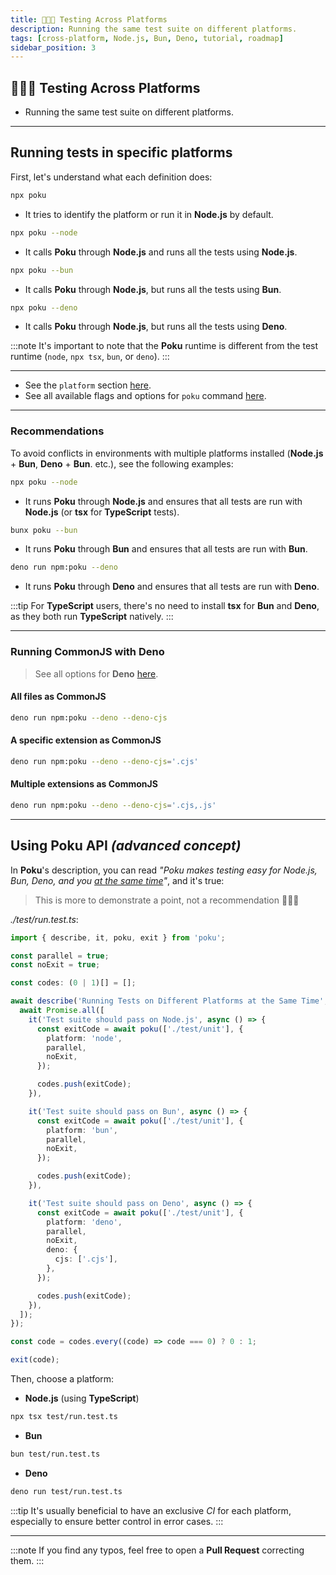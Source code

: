 ```yaml
---
title: 👩🏼‍🚀 Testing Across Platforms
description: Running the same test suite on different platforms.
tags: [cross-platform, Node.js, Bun, Deno, tutorial, roadmap]
sidebar_position: 3
---
```



<div className='title-section'>
<aside>

# 👩🏼‍🚀 Testing Across Platforms

- Running the same test suite on different platforms.

</aside>
  <aside>
    <Maintainer className='logo' height='128' />
  </aside>
</div>

<hr />

## Running tests in specific platforms

First, let's understand what each definition does:

```sh
npx poku
```

- It tries to identify the platform or run it in **Node.js** by default.

```sh
npx poku --node
```

- It calls **Poku** through **Node.js** and runs all the tests using **Node.js**.

```sh
npx poku --bun
```

- It calls **Poku** through **Node.js**, but runs all the tests using **Bun**.

```sh
npx poku --deno
```

- It calls **Poku** through **Node.js**, but runs all the tests using **Deno**.

:::note
It's important to note that the **Poku** runtime is different from the test runtime (`node`, `npx tsx`, `bun`, or `deno`).
:::

<hr />

- See the `platform` section [here](/docs/documentation/poku/options/platform).
- See all available flags and options for `poku` command [here](/docs/category/-poku).

<hr />

### Recommendations

To avoid conflicts in environments with multiple platforms installed (**Node.js** + **Bun**, **Deno** + **Bun**. etc.), see the following examples:

```sh
npx poku --node
```

- It runs **Poku** through **Node.js** and ensures that all tests are run with **Node.js** (or **tsx** for **TypeScript** tests).

```sh
bunx poku --bun
```

- It runs **Poku** through **Bun** and ensures that all tests are run with **Bun**.

```sh
deno run npm:poku --deno
```

- It runs **Poku** through **Deno** and ensures that all tests are run with **Deno**.

:::tip
For **TypeScript** users, there's no need to install **tsx** for **Bun** and **Deno**, as they both run **TypeScript** natively.
:::

<hr />

### Running CommonJS with Deno

> See all options for **Deno** [here](/docs/documentation/poku/options/deno).

#### All files as CommonJS

```sh
deno run npm:poku --deno --deno-cjs
```

#### A specific extension as CommonJS

```sh
deno run npm:poku --deno --deno-cjs='.cjs'
```

#### Multiple extensions as CommonJS

```sh
deno run npm:poku --deno --deno-cjs='.cjs,.js'
```

<hr />

## Using Poku API _(advanced concept)_

In **Poku**'s description, you can read _"Poku makes testing easy for Node.js, Bun, Deno, and you <u>at the same time</u>"_, and it's true:

> This is more to demonstrate a point, not a recommendation 🙋🏻‍♂️

_./test/run.test.ts_:

```ts
import { describe, it, poku, exit } from 'poku';

const parallel = true;
const noExit = true;

const codes: (0 | 1)[] = [];

await describe('Running Tests on Different Platforms at the Same Time', async () => {
  await Promise.all([
    it('Test suite should pass on Node.js', async () => {
      const exitCode = await poku(['./test/unit'], {
        platform: 'node',
        parallel,
        noExit,
      });

      codes.push(exitCode);
    }),

    it('Test suite should pass on Bun', async () => {
      const exitCode = await poku(['./test/unit'], {
        platform: 'bun',
        parallel,
        noExit,
      });

      codes.push(exitCode);
    }),

    it('Test suite should pass on Deno', async () => {
      const exitCode = await poku(['./test/unit'], {
        platform: 'deno',
        parallel,
        noExit,
        deno: {
          cjs: ['.cjs'],
        },
      });

      codes.push(exitCode);
    }),
  ]);
});

const code = codes.every((code) => code === 0) ? 0 : 1;

exit(code);
```

Then, choose a platform:

- **Node.js** (using **TypeScript**)

```sh
npx tsx test/run.test.ts
```

- **Bun**

```sh
bun test/run.test.ts
```

- **Deno**

```sh
deno run test/run.test.ts
```

:::tip
It's usually beneficial to have an exclusive _CI_ for each platform, especially to ensure better control in error cases.
:::

<hr />

:::note
If you find any typos, feel free to open a **Pull Request** correcting them.
:::
